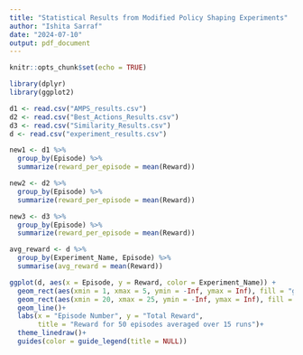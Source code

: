 ```yaml
---
title: "Statistical Results from Modified Policy Shaping Experiments"
author: "Ishita Sarraf"
date: "2024-07-10"
output: pdf_document
---
```


```r
knitr::opts_chunk$set(echo = TRUE)
```

```r
library(dplyr)
library(ggplot2)
```

```r
d1 <- read.csv("AMPS_results.csv")
d2 <- read.csv("Best_Actions_Results.csv")
d3 <- read.csv("Similarity_Results.csv")
d <- read.csv("experiment_results.csv")
```

```r
new1 <- d1 %>%
  group_by(Episode) %>%
  summarize(reward_per_episode = mean(Reward))
```

```r
new2 <- d2 %>%
  group_by(Episode) %>%
  summarize(reward_per_episode = mean(Reward))
```

```r
new3 <- d3 %>%
  group_by(Episode) %>%
  summarize(reward_per_episode = mean(Reward))
```


```r
avg_reward <- d %>%
  group_by(Experiment_Name, Episode) %>%
  summarise(avg_reward = mean(Reward))
```


```r
ggplot(d, aes(x = Episode, y = Reward, color = Experiment_Name)) +
  geom_rect(aes(xmin = 1, xmax = 5, ymin = -Inf, ymax = Inf), fill = "grey", color = NA, alpha = 0.01) +
  geom_rect(aes(xmin = 20, xmax = 25, ymin = -Inf, ymax = Inf), fill = "grey", color = NA, alpha = 0.01) +
  geom_line()+
  labs(x = "Episode Number", y = "Total Reward",
       title = "Reward for 50 episodes averaged over 15 runs")+
  theme_linedraw()+
  guides(color = guide_legend(title = NULL))
```

